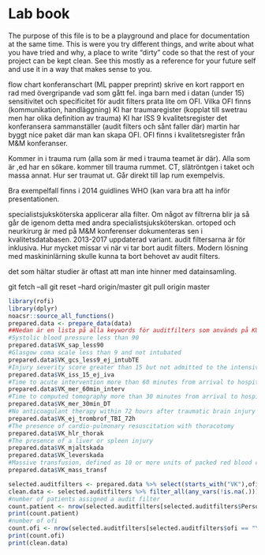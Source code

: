 # Lab book

The purpose of this file is to be a playground and place for
documentation at the same time. This is were you try different things,
and write about what you have tried and why, a place to write "dirty"
code so that the rest of your project can be kept clean. See this
mostly as a reference for your future self and use it in a way that
makes sense to you.

flow chart konferanschart (ML papper preprint)
skrive en kort rapport en rad med övergripande vad som gått fel.
inga barn med i datan (under 15)
sensitivitet och specificitet för audit filters
prata lite om OFI. Vilka OFI finns (kommunikation, handläggning)
KI har traumaregister (kopplat till swetrau men har olika definition av trauma) KI har ISS 9
kvalitetsregister det konferansera sammanställer (audit filters och sånt faller där)
martin har byggt nice paket där man kan skapa OFI.
OFI finns i kvalitetsregister från M&M konferanser.

Kommer in i trauma rum (alla som är med i trauma teamet är där). Alla som är ,ed har en sökare. kommer till trauma rummet.
CT, slätröntgen i taket och massa annat. Hur ser traumat ut. Går direkt till lap rum exempelvis. 

Bra exempelfall finns i 2014 guidlines WHO (kan vara bra att ha inför presentationen.

specialistsjuksköterska applicerar alla filter. Om något av filtrerna blir ja så går de igenom detta med andra specialistsjuksköterskan. 
ortoped och neurkirurg är med på M&M konferenser
dokumenteras sen i kvalitetsdatabasen.
2013-2017 uppdaterad variant.
audit filtersarna är för inklusiva. Hur mycket missar vi när vi tar bort audit filters. 
Modern lösning med maskininlärning skulle kunna ta bort behovet av audit filters.

det som hältar studier är oftast att man inte hinner med datainsamling. 

git fetch --all
git reset --hard origin/master
git pull origin master

```r
library(rofi)
library(dplyr)
noacsr::source_all_functions()
prepared.data <- prepare_data(data)
##Nedan är en lista på alla keywords för auditfilters som används på KUH.
#Systolic blood pressure less than 90
prepared.data$VK_sap_less90
#Glasgow coma scale less than 9 and not intubated
prepared.data$VK_gcs_less9_ej_intubTE
#Injury severity score greater than 15 but not admitted to the intensive care unit
prepared.data$VK_iss_15_ej_iva
#Time to acute intervention more than 60 minutes from arrival to hospital
prepared.data$VK_mer_60min_interv
#Time to computed tomography more than 30 minutes from arrival to hospital
prepared.data$VK_mer_30min_DT
#No anticoagulant therapy within 72 hours after traumatic brain injury
prepared.data$VK_ej_trombrof_TBI_72h
#The presence of cardio-pulmonary resuscitation with thoracotomy
prepared.data$VK_hlr_thorak
#The presence of a liver or spleen injury
prepared.data$VK_mjaltskada
prepared.data$VK_leverskada
#Massive transfusion, defined as 10 or more units of packed red blood cells within 24 hours
prepared.data$VK_mass_transf

selected.auditfilters <- prepared.data %>% select(starts_with("VK"),ofi)
clean.data <- selected.auditfilters %>% filter_all(any_vars(!is.na(.)))
#number of patients assigned a audit filter
count.patient <- nrow(selected.auditfilters[selected.auditfilters$PersonIdentity,])
print(count.patient)
#number of ofi
count.ofi <- nrow(selected.auditfilters[selected.auditfilters$ofi == "Yes",])
print(count.ofi)
print(clean.data)
```

